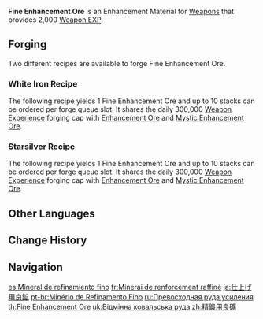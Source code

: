 {{Item Infobox
|id           = 104012
|type         = Weapon Enhancement Materials
|invCategory  = Weapons
|quality      = 2
|effect       = Weapon EXP material. Gives 2,000 EXP.
|description  = For reasons unknown, this special and refined ore can be absorbed by weapons to greatly increase their strengths.
|source1      = [[Forging]]
|source2      = [[Random Event]] Reward
|source3      = [[HoYoLAB Community Daily Check-In]]
|source4      = [[Parametric Transformer]]
}}
'''Fine Enhancement Ore''' is an Enhancement Material for [[Weapon]]s that provides 2,000 [[Weapon EXP]].

==Forging==
Two different recipes are available to forge Fine Enhancement Ore.

===White Iron Recipe===
The following recipe yields 1 Fine Enhancement Ore and up to 10 stacks can be ordered per forge queue slot. It shares the daily 300,000 [[Weapon EXP|Weapon Experience]] forging cap with [[Enhancement Ore]] and [[Mystic Enhancement Ore]].
{{Recipe
|type = Forging
|time = 6s
|Mora = 10
|White Iron Chunk = 3
|sort = White Iron Chunk;Mora
}}

===Starsilver Recipe===
The following recipe yields 1 Fine Enhancement Ore and up to 10 stacks can be ordered per forge queue slot. It shares the daily 300,000 [[Weapon EXP|Weapon Experience]] forging cap with [[Enhancement Ore]] and [[Mystic Enhancement Ore]].
{{Recipe
|type = Forging
|time = 6s
|Starsilver = 3
|Mora = 10
|sort = Starsilver;Mora
}}
{{clr}}

==Other Languages==
{{Other Languages
|en      = Fine Enhancement Ore
|zhs     = 精锻用良矿
|zhs_rm  = Jīngduàn-yòng Liáng Kuàng
|zht     = 精鍛用良礦
|zht_rm  = Jīngduàn-yòng Liáng Kuàng
|zh_tl   = Fine Enhancement Ore
|ja      = 仕上げ用良鉱
|ja_rm   = Shiage-you Ryoukou
|ja_tl   = Fine Finishing Ore
|ko      = 정제용 광물
|ko_rm   = Jeongjeyong Gwangmul
|ko_tl   = Refining Mineral
|es      = Mineral de refinamiento fino
|es_tl   = Fine Refinement Ore
|fr      = Minerai de renforcement raffiné
|fr_tl   = Refined Reinforcement Ore
|ru      = Превосходная руда усиления
|ru_tl   = Excellent Enhancement Ore
|th      = Fine Enhancement Ore
|vi      = Lương Khoáng Tinh Đúc
|vi_tl   = 
|de      = Hochwertiges Verstärkungserz
|de_tl   = High Quality Reinforcement Ore
|id      = Fine Enhancement Ore
|pt      = Minério de Refinamento Fino
|pt_tl   = 
|tr      = Kaliteli Geliştirme Cevheri
|tr_tl   = 
|it      = Minerale di potenziamento di qualità
|it_tl   = Quality Enhancement Ore
}}

==Change History==
{{Change History|1.0}}

==Navigation==
{{EXP Navbox|Item Sources}}

[[es:Mineral de refinamiento fino]]
[[fr:Minerai de renforcement raffiné]]
[[ja:仕上げ用良鉱]]
[[pt-br:Minério de Refinamento Fino]]
[[ru:Превосходная руда усиления]]
[[th:Fine Enhancement Ore]]
[[uk:Відмінна ковальська руда]]
[[zh:精鍛用良礦]]